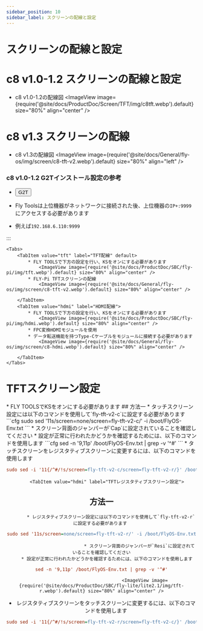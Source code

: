 ```yaml
---
sidebar_position: 10
sidebar_label: スクリーンの配線と設定
---
```


# スクリーンの配線と設定

# c8 v1.0-1.2 スクリーンの配線と設定

* c8 v1.0-1.2の配線図
<ImageView image={require('@site/docs/ProductDoc/Screen/TFT/img/c8tft.webp').default} size="80%" align="center" />

# c8 v1.3 スクリーンの配線

* c8 v1.3の配線図
<ImageView image={require('@site/docs/General/fly-os/img/screen/c8-tft-v2.webp').default} size="80%" align="left" />

### c8 v1.0-1.2 G2Tインストール設定の参考
* <Button variant="contained" disableElevation href="/docs\ProductDoc\ExtensionBoard\fly-g2t\rpi">G2T</Button>

* Fly Toolsは上位機器がネットワークに接続された後、上位機器の`IP+:9999`にアクセスする必要があります
* 例えば`192.168.6.110:9999`

:::

    <Tabs>
        <TabItem value="tft" label="TFT配線" default>
            * FLY TOOLSで下方の設定を行い、KSをオンにする必要があります
                <ImageView image={require('@site/docs/ProductDoc/SBC/fly-pi/img/tft.webp').default} size="80%" align="center" />
            * FLY-Pi TFTスクリーンの配線
                <ImageView image={require('@site/docs/General/fly-os/img/screen/c8-tft-v2.webp').default} size="80%" align="center" />

        </TabItem>
        <TabItem value="hdmi" label="HDMI配線">
            * FLY TOOLSで下方の設定を行い、KSをオンにする必要があります
                <ImageView image={require('@site/docs/ProductDoc/SBC/fly-pi/img/hdmi.webp').default} size="80%" align="center" />               
            * FPC変換HDMIモジュールを使用
            * データ転送機能を持つType-Cケーブルをモジュールに接続する必要があります
                <ImageView image={require('@site/docs/General/fly-os/img/screen/c8-hdmi.webp').default} size="80%" align="center" />

        </TabItem>
    </Tabs>

# TFTスクリーン設定

<Tabs>
    <TabItem value="tft" label="TFTスクリーン" default>
        * FLY TOOLSでKSをオンにする必要があります
            <ImageView image={require('@site/docs/ProductDoc/SBC/fly-lite/lite2.1/img/ks.webp').default} size="80%" align="center" />
        <Tabs>
    <TabItem value="tft" label="TFTタッチスクリーン設定" default>
## 方法一    
         * タッチスクリーン設定には以下のコマンドを使用して`fly-tft-v2-c`に設定する必要があります
```cfg
sudo sed '11s/screen=none/screen=fly-tft-v2-c/' -i /boot/FlyOS-Env.txt
```
         * スクリーン背面のジャンパーが`Cap`に設定されていることを確認してください
    * 設定が正常に行われたかどうかを確認するためには、以下のコマンドを使用します
```cfg
sed -n '9,11p' /boot/FlyOS-Env.txt | grep -v '^#'
```
        <ImageView image={require('@site/docs/ProductDoc/SBC/fly-lite/lite2.1/img/tft-c.webp').default} size="80%" align="center" />
 * タッチスクリーンをレジスタティブスクリーンに変更するには、以下のコマンドを使用します

```cfg
sudo sed -i '11{/^#/!s/screen=fly-tft-v2-c/screen=fly-tft-v2-r/}' /boot/FlyOS-Env.txt
``` 
</TabItem>

        <TabItem value="hdmi" label="TFTレジスタティブスクリーン設定">
## 方法一        
           * レジスタティブスクリーン設定には以下のコマンドを使用して`fly-tft-v2-r`に設定する必要があります 
```cfg
sudo sed '11s/screen=none/screen=fly-tft-v2-r/' -i /boot/FlyOS-Env.txt
```
                                * スクリーン背面のジャンパーが`Resi`に設定されていることを確認してください
        * 設定が正常に行われたかどうかを確認するためには、以下のコマンドを使用します
```cfg
sed -n '9,11p' /boot/FlyOS-Env.txt | grep -v '^#'
```
                                    <ImageView image={require('@site/docs/ProductDoc/SBC/fly-lite/lite2.1/img/tft-r.webp').default} size="80%" align="center" />
 * レジスタティブスクリーンをタッチスクリーンに変更するには、以下のコマンドを使用します

```cfg
sudo sed -i '11{/^#/!s/screen=fly-tft-v2-r/screen=fly-tft-v2-c/}' /boot/FlyOS-Env.txt
```
</TabItem>
</Tabs>    
</TabItem>
</Tabs>
   
